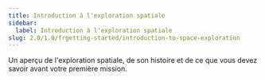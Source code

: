 ```yaml
---
title: Introduction à l'exploration spatiale
sidebar:
  label: Introduction à l'exploration spatiale
slug: 2.0/1.0/frgetting-started/introduction-to-space-exploration
---
```


Un aperçu de l'exploration spatiale, de son histoire et de ce que vous devez savoir avant votre première mission.
